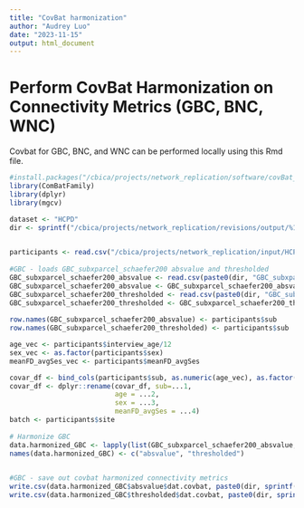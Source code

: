 ```yaml
---
title: "CovBat harmonization"
author: "Audrey Luo"
date: "2023-11-15"
output: html_document
---
```


# Perform CovBat Harmonization on Connectivity Metrics (GBC, BNC, WNC)
Covbat for GBC, BNC, and WNC can be performed locally using this Rmd file.
```r
#install.packages("/cbica/projects/network_replication/software/covBat_gam/ComBatFamily_0.1.0.tar.gz", repos=NULL, type='source')
library(ComBatFamily)
library(dplyr)
library(mgcv)

dataset <- "HCPD"
dir <- sprintf("/cbica/projects/network_replication/revisions/output/%1$s/GBC/", dataset)
  
```


```r
participants <- read.csv("/cbica/projects/network_replication/input/HCPD/sample_selection/HCPD_demographics_finalsample_20221226.csv")
 
#GBC - loads GBC_subxparcel_schaefer200 absvalue and thresholded
GBC_subxparcel_schaefer200_absvalue <- read.csv(paste0(dir, "GBC_subxparcel_matrix_schaefer200_absvalue.csv"))
GBC_subxparcel_schaefer200_absvalue <- GBC_subxparcel_schaefer200_absvalue[,-1]
GBC_subxparcel_schaefer200_thresholded <- read.csv(paste0(dir, "GBC_subxparcel_matrix_schaefer200_thresholded.csv"))
GBC_subxparcel_schaefer200_thresholded <- GBC_subxparcel_schaefer200_thresholded[,-1]
 
row.names(GBC_subxparcel_schaefer200_absvalue) <- participants$sub
row.names(GBC_subxparcel_schaefer200_thresholded) <- participants$sub
```


```r

age_vec <- participants$interview_age/12
sex_vec <- as.factor(participants$sex)
meanFD_avgSes_vec <- participants$meanFD_avgSes

covar_df <- bind_cols(participants$sub, as.numeric(age_vec), as.factor(sex_vec), as.numeric(meanFD_avgSes_vec))
covar_df <- dplyr::rename(covar_df, sub=...1,
                          age = ...2,
                          sex = ...3,
                          meanFD_avgSes = ...4)
batch <- participants$site 
 
# Harmonize GBC
data.harmonized_GBC <- lapply(list(GBC_subxparcel_schaefer200_absvalue, GBC_subxparcel_schaefer200_thresholded), covfam, bat = as.factor(participants$site), covar = covar_df, gam, y ~ s(age, k=3, fx=T) + as.factor(sex) + meanFD_avgSes)
names(data.harmonized_GBC) <- c("absvalue", "thresholded")
 
```


```r

#GBC - save out covbat harmonized connectivity metrics 
write.csv(data.harmonized_GBC$absvalue$dat.covbat, paste0(dir, sprintf("GBC_subxparcel_matrix_schaefer200_absvalue_covbat.csv")))
write.csv(data.harmonized_GBC$thresholded$dat.covbat, paste0(dir, sprintf("GBC_subxparcel_matrix_schaefer200_thresholded_covbat.csv")))

```

 

 
